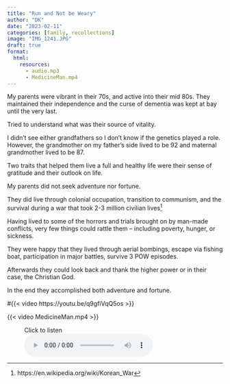 ```yaml
---
title: "Run and Not be Weary"
author: "DK"
date: "2023-02-11"
categories: [family, recollections]
image: "IMG_1241.JPG"
draft: true
format:
  html:
    resources:
      - audio.mp3
      - MedicineMan.mp4
---
```


My parents were vibrant in their 70s, and active into their mid 80s.
They maintained their independence and the curse of dementia was kept at bay until the very last.

Tried to understand what was their source of vitality.

I didn't see either grandfathers so I don't know if the genetics played a role.
However, the grandmother on my father's side lived to be 92 and maternal grandmother lived to be 87.

Two traits that helped them live a full and healthy life were their sense of gratitude and their outlook on life.

My parents did not seek adventure nor fortune.

They did live through colonial occupation, transition to communism, and the survival during a war that took 2-3 million civilian lives^[https://en.wikipedia.org/wiki/Korean_War]

Having lived to some of the horrors and trials brought on by man-made conflicts, very few things could rattle them -- including poverty, hunger, or sickness.

They were happy that they lived through aerial bombings, escape via fishing boat, participation in major battles, survive 3 POW episodes.

Afterwards they could look back and thank the higher power or in their case, the Christian God.

In the end they accomplished both adventure and fortune.

#{{< video https://youtu.be/q9gfiVqQ5os >}}

{{< video MedicineMan.mp4  >}}

<figure>
<figcaption>Click to listen</figcaption>
<audio controls src="audio.mp3">
        Your browser does not support the
        <code>audio</code> element.
</audio>
</figure>